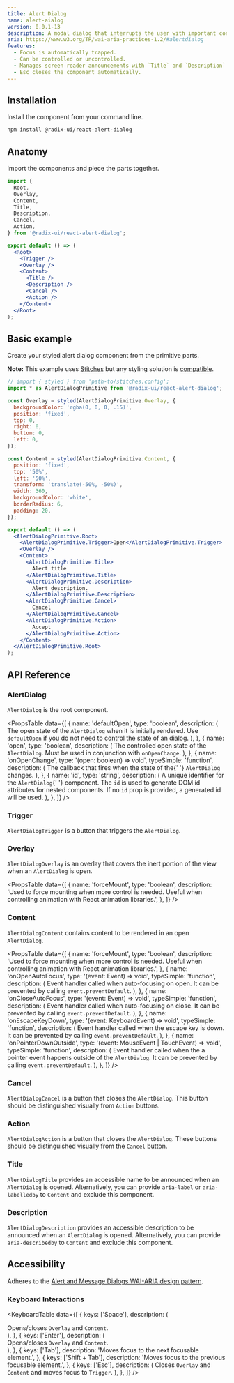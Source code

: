 ```yaml
---
title: Alert Dialog
name: alert-aialog
version: 0.0.1-13
description: A modal dialog that interrupts the user with important content and expects a response.
aria: https://www.w3.org/TR/wai-aria-practices-1.2/#alertdialog
features:
  - Focus is automatically trapped.
  - Can be controlled or uncontrolled.
  - Manages screen reader announcements with `Title` and `Description` components.
  - Esc closes the component automatically.
---
```



<HeroSlot>
  <AlertDialogHero />
</HeroSlot>

## Installation

Install the component from your command line.

```bash
npm install @radix-ui/react-alert-dialog
```

## Anatomy

Import the components and piece the parts together.

```jsx
import {
  Root,
  Overlay,
  Content,
  Title,
  Description,
  Cancel,
  Action,
} from '@radix-ui/react-alert-dialog';

export default () => (
  <Root>
    <Trigger />
    <Overlay />
    <Content>
      <Title />
      <Description />
      <Cancel />
      <Action />
    </Content>
  </Root>
);
```

## Basic example

Create your styled alert dialog component from the primitive parts.

**Note:** This example uses [Stitches](https://stitches.dev) but any styling solution is [compatible](../overview/styling).

```jsx live manual
// import { styled } from 'path-to/stitches.config';
import * as AlertDialogPrimitive from '@radix-ui/react-alert-dialog';

const Overlay = styled(AlertDialogPrimitive.Overlay, {
  backgroundColor: 'rgba(0, 0, 0, .15)',
  position: 'fixed',
  top: 0,
  right: 0,
  bottom: 0,
  left: 0,
});

const Content = styled(AlertDialogPrimitive.Content, {
  position: 'fixed',
  top: '50%',
  left: '50%',
  transform: 'translate(-50%, -50%)',
  width: 360,
  backgroundColor: 'white',
  borderRadius: 6,
  padding: 20,
});

export default () => (
  <AlertDialogPrimitive.Root>
    <AlertDialogPrimitive.Trigger>Open</AlertDialogPrimitive.Trigger>
    <Overlay />
    <Content>
      <AlertDialogPrimitive.Title>
        Alert title
      </AlertDialogPrimitive.Title>
      <AlertDialogPrimitive.Description>
        Alert description.
      </AlertDialogPrimitive.Description>
      <AlertDialogPrimitive.Cancel>
        Cancel
      </AlertDialogPrimitive.Cancel>
      <AlertDialogPrimitive.Action>
        Accept
      </AlertDialogPrimitive.Action>
    </Content>
  </AlertDialogPrimitive.Root>
);
```

## API Reference

### AlertDialog

`AlertDialog` is the root component.

<PropsTable
  data={[
    {
      name: 'defaultOpen',
      type: 'boolean',
      description: (
        <span>
          The open state of the <Code>AlertDialog</Code> when it is
          initially rendered. Use <Code>defaultOpen</Code> if you do
          not need to control the state of an dialog.
        </span>
      ),
    },
    {
      name: 'open',
      type: 'boolean',
      description: (
        <span>
          The controlled open state of the <Code>AlertDialog</Code>.
          Must be used in conjunction with <Code>onOpenChange</Code>.
        </span>
      ),
    },
    {
      name: 'onOpenChange',
      type: '(open: boolean) => void',
      typeSimple: 'function',
      description: (
        <span>
          The callback that fires when the state of the{' '}
          <Code>AlertDialog</Code> changes.
        </span>
      ),
    },
    {
      name: 'id',
      type: 'string',
      description: (
        <span>
          A unique identifier for the <Code>AlertDialog</Code>{' '}
          component. The <Code>id</Code> is used to generate DOM id
          attributes for nested components. If no <Code>id</Code> prop
          is provided, a generated id will be used.
        </span>
      ),
    },
  ]}
/>

### Trigger

`AlertDialogTrigger` is a button that triggers the `AlertDialog`.

### Overlay

`AlertDialogOverlay` is an overlay that covers the inert portion of the view when an `AlertDialog` is open.

<PropsTable
  data={[
    {
      name: 'forceMount',
      type: 'boolean',
      description:
        'Used to force mounting when more control is needed. Useful when controlling animation with React animation libraries.',
    },
  ]}
/>

### Content

`AlertDialogContent` contains content to be rendered in an open `AlertDialog`.

<PropsTable
  data={[
    {
      name: 'forceMount',
      type: 'boolean',
      description:
        'Used to force mounting when more control is needed. Useful when controlling animation with React animation libraries.',
    },
    {
      name: 'onOpenAutoFocus',
      type: '(event: Event) => void',
      typeSimple: 'function',
      description: (
        <span>
          Event handler called when auto-focusing on open. It can be
          prevented by calling <Code>event.preventDefault</Code>.
        </span>
      ),
    },
    {
      name: 'onCloseAutoFocus',
      type: '(event: Event) => void',
      typeSimple: 'function',
      description: (
        <span>
          Event handler called when auto-focusing on close. It can be
          prevented by calling <Code>event.preventDefault</Code>.
        </span>
      ),
    },
    {
      name: 'onEscapeKeyDown',
      type: '(event: KeyboardEvent) => void',
      typeSimple: 'function',
      description: (
        <span>
          Event handler called when the escape key is down. It can be
          prevented by calling <Code>event.preventDefault</Code>.
        </span>
      ),
    },
    {
      name: 'onPointerDownOutside',
      type: '(event: MouseEvent | TouchEvent) => void',
      typeSimple: 'function',
      description: (
        <span>
          Event handler called when the a pointer event happens
          outside of the <Code>AlertDialog</Code>. It can be prevented
          by calling <Code>event.preventDefault</Code>.
        </span>
      ),
    },
  ]}
/>

### Cancel

`AlertDialogCancel` is a button that closes the `AlertDialog`. This button should be distinguished visually from `Action` buttons.

### Action

`AlertDialogAction` is a button that closes the `AlertDialog`. These buttons should be distinguished visually from the `Cancel` button.

### Title

`AlertDialogTitle` provides an accessible name to be announced when an `AlertDialog` is opened. Alternatively, you can provide `aria-label` or `aria-labelledby` to `Content` and exclude this component.

### Description

`AlertDialogDescription` provides an accessible description to be announced when an `AlertDialog` is opened. Alternatively, you can provide `aria-describedby` to `Content` and exclude this component.

## Accessibility

Adheres to the [Alert and Message Dialogs WAI-ARIA design pattern](https://www.w3.org/TR/wai-aria-practices-1.2/#alertdialog).

### Keyboard Interactions

<KeyboardTable
  data={[
    {
      keys: ['Space'],
      description: (
        <div>
          Opens/closes <Code>Overlay</Code> and <Code>Content</Code>.
        </div>
      ),
    },
    {
      keys: ['Enter'],
      description: (
        <div>
          Opens/closes <Code>Overlay</Code> and <Code>Content</Code>.
        </div>
      ),
    },
    {
      keys: ['Tab'],
      description: 'Moves focus to the next focusable element.',
    },
    {
      keys: ['Shift + Tab'],
      description: 'Moves focus to the previous focusable element.',
    },
    {
      keys: ['Esc'],
      description: (
        <span>
          Closes <Code>Overlay</Code> and <Code>Content</Code> and
          moves focus to <Code>Trigger</Code>.
        </span>
      ),
    },
  ]}
/>

